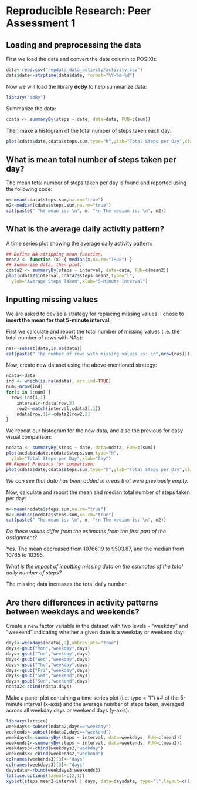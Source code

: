 Reproducible Research: Peer Assessment 1
========================================================

## Loading and preprocessing the data
First we load the data and convert the date column to POSIXlt:
```r
data<-read.csv("repdata_data_activity/activity.csv")
data$date<-strptime(data$date, format="%Y-%m-%d")
```
Now we will load the library **doBy** to help summarize data:
```r
library("doBy")
```
Summarize the data: 
```r
cdata <- summaryBy(steps ~ date, data=data, FUN=c(sum))
```
Then make a histogram of the total number of steps taken each day:
```r
plot(cdata$date,cdata$steps.sum,type="h",ylab="Total Steps per Day",xlab="Day")
```
## What is mean total number of steps taken per day?
The mean total number of steps taken per day is found and reported using the following code:
```r
m<-mean(cdata$steps.sum,na.rm="true")
m2<-median(cdata$steps.sum,na.rm="true")
cat(paste(" The mean is: \n", m, "\n The median is: \n", m2))
```
## What is the average daily activity pattern?
A time series plot showing the average daily activity pattern:
```r
## Define NA-stripping mean function. 
mean2 <- function (x) { median(x,na.rm="TRUE") } 
## Summarize data, then plot.
cdata2 <- summaryBy(steps ~ interval, data=data, FUN=c(mean2))
plot(cdata2$interval,cdata2$steps.mean2,type="l",
  ylab="Average Steps Taken",xlab="5-Minute Interval")
```
## Inputting missing values
We are asked to devise a strategy for replacing missing values.
I chose to **insert the mean for that 5-minute interval**.

First we calculate and report the total number of missing values (i.e. the total number of rows with NAs):
```r
nas<-subset(data,is.na(data))
cat(paste(" The number of rows with missing values is: \n",nrow(nas)))
```
Now, create new dataset using the above-mentioned strategy:
```r
ndata<-data
ind <- which(is.na(ndata), arr.ind=TRUE)
num<-nrow(ind)
for(i in 1:num) {
  row<-ind[i,1]
	interval<-ndata[row,3]
	row2<-match(interval,cdata2[,1])
	ndata[row,1]<-cdata2[row2,2]
}
```
We repeat our histogram for the new data, and also the previous for easy visual comparison:
```r
ncdata <- summaryBy(steps ~ date, data=ndata, FUN=c(sum))
plot(ncdata$date,ncdata$steps.sum,type="h",
  ylab="Total Steps per Day",xlab="Day")
## Repeat Previous for comparison:
plot(cdata$date,cdata$steps.sum,type="h",ylab="Total Steps per Day",xlab="Day")
```
*We can see that data has been added in areas that were previously empty.*

Now, calculate and report the mean and median total number of steps taken per day:
```r
m<-mean(ncdata$steps.sum,na.rm="true")
m2<-median(ncdata$steps.sum,na.rm="true")
cat(paste(" The mean is: \n", m, "\n The median is: \n", m2))
```

*Do these values differ from the estimates from the first part of the assignment?*

Yes. The mean decreased from 10766.19 to 9503.87, and the median from 10765 to 10395.

*What is the impact of inputting missing data on the estimates of the total daily number of steps?*

The missing data increases the total daily number.

## Are there differences in activity patterns between weekdays and weekends?
Create a new factor variable in the dataset with two levels - "weekday" and "weekend" indicating whether a given date is a weekday or weekend day:
```r
days<-weekdays(ndata[,2],abbreviate="true")
days<-gsub("Mon","weekday",days)
days<-gsub("Tue","weekday",days)
days<-gsub("Wed","weekday",days)
days<-gsub("Thu","weekday",days)
days<-gsub("Fri","weekday",days)
days<-gsub("Sat","weekend",days)
days<-gsub("Sun","weekend",days)
ndata2<-cbind(ndata,days)
```
Make a panel plot containing a time series plot (i.e. type = "l") ## of the 5-minute interval (x-axis) and the average number of steps taken, averaged across all weekday days or weekend days (y-axis):
```r
library(lattice)
weekdays<-subset(ndata2,days=="weekday")
weekends<-subset(ndata2,days=="weekend")
weekdays2<-summaryBy(steps ~ interval, data=weekdays, FUN=c(mean2))
weekends2<-summaryBy(steps ~ interval, data=weekends, FUN=c(mean2))
weekdays3<-cbind(weekdays2,"weekday")
weekends3<-cbind(weekends2,"weekend")
colnames(weekends3)[3]<-"days"
colnames(weekdays3)[3]<-"days"
daysdata<-rbind(weekdays3,weekends3)
lattice.options(layout=c(2,1))
xyplot(steps.mean2~interval | days, data=daysdata, type="l",layout=c(1,2),xlab="Interval",ylab="Number of steps")
```

